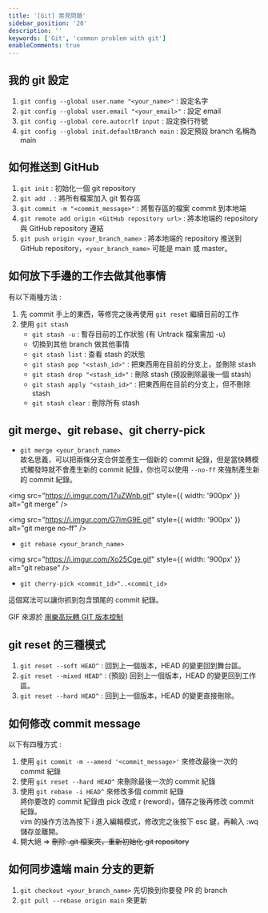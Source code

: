 ```yaml
---
title: '[Git] 常見問題'
sidebar_position: '20'
description: ''
keywords: ['Git', 'common problem with git']
enableComments: true
---
```


## 我的 git 設定

1. `git config --global user.name "<your_name>"` : 設定名字
2. `git config --global user.email "<your_email>"` : 設定 email
3. `git config --global core.autocrlf input` : 設定換行符號
4. `git config --global init.defaultBranch main` : 設定預設 branch 名稱為 main

## 如何推送到 GitHub

1. `git init` : 初始化一個 git repository
2. `git add .` : 將所有檔案加入 git 暫存區
3. `git commit -m "<commit_message>"` : 將暫存區的檔案 commit 到本地端
4. `git remote add origin <GitHub repository url>` : 將本地端的 repository 與 GitHub repository 連結
5. `git push origin <your_branch_name>` : 將本地端的 repository 推送到 GitHub repository，`<your_branch_name>` 可能是 main 或 master。

## 如何放下手邊的工作去做其他事情

有以下兩種方法 :

1. 先 commit 手上的東西，等修完之後再使用 `git reset` 繼續目前的工作
2. 使用 `git stash`
   - `git stash -u` : 暫存目前的工作狀態 (有 Untrack 檔案需加 -u)
   - 切換到其他 branch 做其他事情
   - `git stash list` : 查看 stash 的狀態
   - `git stash pop "<stash_id>"` : 把東西用在目前的分支上，並刪除 stash
   - `git stash drop "<stash_id>"` : 刪除 stash (預設刪除最後一個 stash)
   - `git stash apply "<stash_id>"` : 把東西用在目前的分支上，但不刪除 stash
   - `git stash clear` : 刪除所有 stash

## git merge、git rebase、git cherry-pick

- `git merge <your_branch_name>`  
  故名思義，可以把兩條分支合併並產生一個新的 commit 紀錄，但是當快轉模式觸發時就不會產生新的 commit 紀錄，你也可以使用 `--no-ff` 來強制產生新的 commit 紀錄。

<img src="https://i.imgur.com/17uZWnb.gif" style={{ width: '900px' }} alt="git merge" />

<img src="https://i.imgur.com/G7imG9E.gif" style={{ width: '900px' }} alt="git merge no-ff" />

- `git rebase <your_branch_name>`

<img src="https://i.imgur.com/Xo25Cge.gif" style={{ width: '900px' }} alt="git rebase" />

- `git cherry-pick <commit_id>^..<commit_id>`

這個寫法可以讓你抓到包含頭尾的 commit 紀錄。

GIF 來源於 [用樂高玩轉 GIT 版本控制](https://ithelp.ithome.com.tw/articles/10222637)

## git reset 的三種模式

1. `git reset --soft HEAD^` : 回到上一個版本，HEAD 的變更回到舞台區。
2. `git reset --mixed HEAD^` : (預設) 回到上一個版本，HEAD 的變更回到工作區。
3. `git reset --hard HEAD^` : 回到上一個版本，HEAD 的變更直接刪除。

## 如何修改 commit message

以下有四種方式 :

1. 使用 `git commit -m --amend '<commit_message>'` 來修改最後一次的 commit 紀錄
2. 使用 `git reset --hard HEAD^` 來刪除最後一次的 commit 紀錄
3. 使用 `git rebase -i HEAD^` 來修改多個 commit 紀錄  
   將你要改的 commit 紀錄由 pick 改成 r (reword)，儲存之後再修改 commit 紀錄。  
   vim 的操作方法為按下 i 進入編輯模式，修改完之後按下 esc 鍵，再輸入 :wq 儲存並離開。
4. 開大絕 => ~~刪除 .git 檔案夾，重新初始化 git repository~~

## 如何同步遠端 main 分支的更新

1. `git checkout <your_branch_name>` 先切換到你要發 PR 的 branch
2. `git pull --rebase origin main` 來更新
